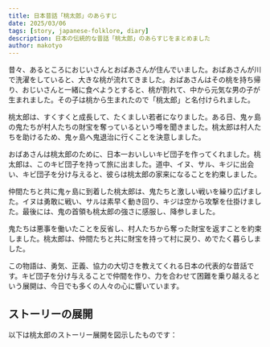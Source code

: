 ```yaml
---
title: 日本昔話「桃太郎」のあらすじ
date: 2025/03/06
tags: [story, japanese-folklore, diary]
description: 日本の伝統的な昔話「桃太郎」のあらすじをまとめました
author: makotyo
---
```



昔々、あるところにおじいさんとおばあさんが住んでいました。おばあさんが川で洗濯をしていると、大きな桃が流れてきました。おばあさんはその桃を持ち帰り、おじいさんと一緒に食べようとすると、桃が割れて、中から元気な男の子が生まれました。その子は桃から生まれたので「桃太郎」と名付けられました。

桃太郎は、すくすくと成長して、たくましい若者になりました。ある日、鬼ヶ島の鬼たちが村人たちの財宝を奪っているという噂を聞きました。桃太郎は村人たちを助けるため、鬼ヶ島へ鬼退治に行くことを決意しました。

おばあさんは桃太郎のために、日本一おいしいキビ団子を作ってくれました。桃太郎は、このキビ団子を持って旅に出ました。道中、イヌ、サル、キジに出会い、キビ団子を分け与えると、彼らは桃太郎の家来になることを約束しました。

仲間たちと共に鬼ヶ島に到着した桃太郎は、鬼たちと激しい戦いを繰り広げました。イヌは勇敢に戦い、サルは素早く動き回り、キジは空から攻撃を仕掛けました。最後には、鬼の首領も桃太郎の強さに感服し、降参しました。

鬼たちは悪事を働いたことを反省し、村人たちから奪った財宝を返すことを約束しました。桃太郎は、仲間たちと共に財宝を持って村に戻り、めでたく暮らしました。

この物語は、勇気、正義、協力の大切さを教えてくれる日本の代表的な昔話です。キビ団子を分け与えることで仲間を作り、力を合わせて困難を乗り越えるという展開は、今日でも多くの人々の心に響いています。

## ストーリーの展開

以下は桃太郎のストーリー展開を図示したものです：

<MomotaroStoryFlow />

